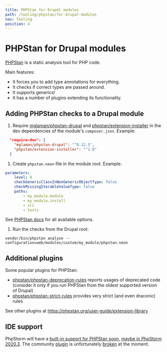 ```yaml
---
title: PHPStan for Drupal modules
path: /tooling/phpstan/for-drupal-modules
nav: Tooling
position: 4
---
```


# PHPStan for Drupal modules

[PHPStan](https://phpstan.org/) is a static analysis tool for PHP code.

Main features:
- It forces you to add type annotations for everything.
- It checks if correct types are passed around.
- It supports generics!
- It has a number of plugins extending its functionality.

## Adding PHPStan checks to a Drupal module

1. Require [mglaman/phpstan-drupal](https://github.com/mglaman/phpstan-drupal) and [phpstan/extension-installer](https://github.com/phpstan/extension-installer) in the dev dependencies of the module's `composer.json`. Example:
  ```json
    "require-dev": {
      "mglaman/phpstan-drupal": "^0.12.5",
      "phpstan/extension-installer": "^1.0"
    }
  ```
1. Create `phpstan.neon` file in the module root. Example:
  ```yaml
  parameters:
      level: 8
      checkGenericClassInNonGenericObjectType: false
      checkMissingIterableValueType: false
      paths:
          - my_module.module
          - my_module.install
          - src
          - tests
  ```
  See [PHPStan docs](https://phpstan.org/config-reference) for all available options.
1. Run the checks from the Drupal root:
  ```
  vendor/bin/phpstan analyse --configuration=web/modules/custom/my_module/phpstan.neon
  ```

## Additional plugins

Some popular plugins for PHPStan:
- [phpstan/phpstan-deprecation-rules](https://github.com/phpstan/phpstan-deprecation-rules) reports usages of deprecated code (consider it only if you run PHPStan from the oldest supported version of Drupal)
- [phpstan/phpstan-strict-rules](https://github.com/phpstan/phpstan-strict-rules) provides very strict (and even draconic) rules

See other plugins at https://phpstan.org/user-guide/extension-library

## IDE support

PhpStorm will have a [built-in support for PHPStan soon](https://blog.jetbrains.com/phpstorm/2020/07/phpstan-and-psalm-support-coming-to-phpstorm/), [maybe in PhpStorm 2020.3](https://youtrack.jetbrains.com/issue/WI-35063). The community [plugin](https://plugins.jetbrains.com/plugin/12754-phpstan--psalm--generics) is unfortunately [broken](https://github.com/Haehnchen/idea-php-generics-plugin/issues/56) at the moment.
